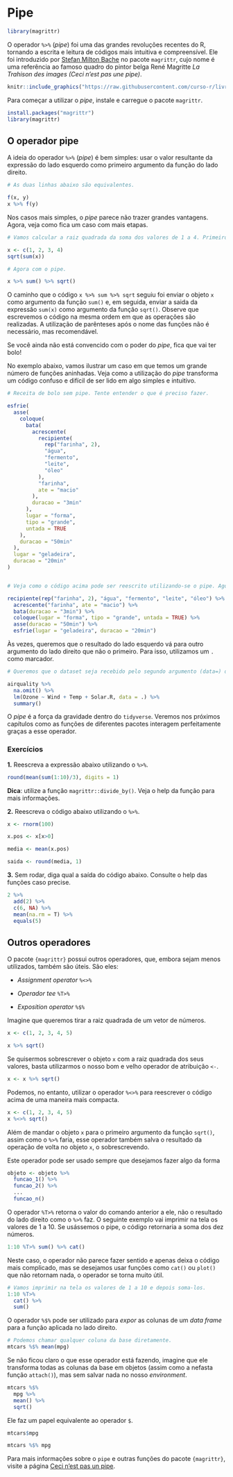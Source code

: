 # Pipe {#pipe}

```r
library(magrittr)
```

O operador `%>%` (*pipe*) foi uma das grandes revoluções recentes do R, tornando a escrita e leitura de códigos mais intuitiva e compreensível. Ele foi introduzido por [Stefan Milton Bache](https://github.com/smbache) no pacote `magrittr`, cujo nome é uma referência ao famoso quadro do pintor belga René Magritte *La Trahison des images (Ceci n'est pas une pipe)*.

```r
knitr::include_graphics("https://raw.githubusercontent.com/curso-r/livro-material/master/assets/img/pipe/ceci-nest-pas-une-pipe.jpg")
```

Para começar a utilizar o *pipe*, instale e carregue o pacote `magrittr`.

```r
install.packages("magrittr")
library(magrittr)
```

## O operador pipe

A ideia do operador `%>%` (*pipe*) é bem simples: usar o valor resultante da expressão do lado esquerdo como primeiro argumento da função do lado direito.

```r
# As duas linhas abaixo são equivalentes.

f(x, y)
x %>% f(y)
```

Nos casos mais simples, o *pipe* parece não trazer grandes vantagens. Agora, veja como fica um caso com mais etapas.

```r
# Vamos calcular a raiz quadrada da soma dos valores de 1 a 4. Primeiro, sem o pipe.

x <- c(1, 2, 3, 4)
sqrt(sum(x))

# Agora com o pipe.

x %>% sum() %>% sqrt()
```

O caminho que o código `x %>% sum %>% sqrt` seguiu foi enviar o objeto `x` como argumento da função `sum()` e, em seguida, enviar a saida da expressão `sum(x)` como argumento da função `sqrt()`. Observe que escrevemos o código na mesma ordem em que as operações são realizadas. A utilização de parênteses após o nome das funções não é necessário, mas recomendável.

Se você ainda não está convencido com o poder do *pipe*, fica que vai ter bolo!

No exemplo abaixo, vamos ilustrar um caso em que temos um grande número de funções aninhadas. Veja como a utilização do *pipe* transforma um código confuso e difícil de ser lido em algo simples e intuitivo.


```r
# Receita de bolo sem pipe. Tente entender o que é preciso fazer.

esfrie(
  asse(
    coloque(
      bata(
        acrescente(
          recipiente(
            rep("farinha", 2), 
            "água", 
            "fermento", 
            "leite", 
            "óleo"
          ), 
          "farinha", 
          ate = "macio"
        ), 
        duracao = "3min"
      ), 
      lugar = "forma", 
      tipo = "grande", 
      untada = TRUE
    ), 
    duracao = "50min"
  ), 
  lugar = "geladeira", 
  duracao = "20min"
)


# Veja como o código acima pode ser reescrito utilizando-se o pipe. Agora realmente se parece com uma receita de bolo.

recipiente(rep("farinha", 2), "água", "fermento", "leite", "óleo") %>%
  acrescente("farinha", ate = "macio") %>%
  bata(duracao = "3min") %>%
  coloque(lugar = "forma", tipo = "grande", untada = TRUE) %>%
  asse(duracao = "50min") %>%
  esfrie(lugar = "geladeira", duracao = "20min")

```

Às vezes, queremos que o resultado do lado esquerdo vá para outro argumento do lado direito que não o primeiro. Para isso, utilizamos um `.` como marcador.

```r
# Queremos que o dataset seja recebido pelo segundo argumento (data=) da função "lm".

airquality %>%
  na.omit() %>%
  lm(Ozone ~ Wind + Temp + Solar.R, data = .) %>%
  summary()
```

O *pipe* é a força da gravidade dentro do `tidyverse`. Veremos nos próximos capítulos como as funções de diferentes pacotes interagem perfeitamente graças a esse operador.

### Exercícios {-}

**1.** Reescreva a expressão abaixo utilizando o `%>%`.

```r
round(mean(sum(1:10)/3), digits = 1)
```

**Dica**: utilize a função `magrittr::divide_by()`. Veja o help da função para mais informações.

**2.** Reescreva o código abaixo utilizando o `%>%`.

```r

x <- rnorm(100)

x.pos <- x[x>0]

media <- mean(x.pos)

saida <- round(media, 1)

```

**3.** Sem rodar, diga qual a saída do código abaixo. Consulte o help das funções caso precise.

```r
2 %>%
  add(2) %>%
  c(6, NA) %>%
  mean(na.rm = T) %>%
  equals(5)
```


## Outros operadores

O pacote `{magrittr}` possui outros operadores, que, embora sejam menos utilizados, também são úteis. São eles:

- *Assignment operator* `%<>%`

- *Operador tee* `%T>%`

- *Exposition operator* `%$%`

Imagine que queremos tirar a raiz quadrada de um vetor de números.

```r
x <- c(1, 2, 3, 4, 5)

x %>% sqrt()
```

Se quisermos sobrescrever o objeto `x` com a raiz quadrada dos seus valores, basta utilizarmos o nosso bom e velho operador de atribuição `<-`. 

```r
x <- x %>% sqrt()
```

Podemos, no entanto, utilizar o operador `%<>%` para reescrever o código acima de uma maneira mais compacta.

```r
x <- c(1, 2, 3, 4, 5)
x %<>% sqrt()
```

Além de mandar o objeto `x` para o primeiro argumento da função `sqrt()`, assim como o `%>%` faria, esse operador também salva o resultado da operação de volta no objeto `x`, o sobrescrevendo.

Este operador pode ser usado sempre que desejamos fazer algo da forma 

```r
objeto <- objeto %>% 
  funcao_1() %>% 
  funcao_2() %>% 
  ...
  funcao_n()
```

O operador `%T>%` retorna o valor do comando anterior a ele, não o resultado do lado direito como o `%>% ` faz. O seguinte exemplo vai imprimir na tela os valores de 1 a 10. Se usássemos o pipe, o código retornaria a soma dos dez números.

```r
1:10 %T>% sum() %>% cat()
```

Neste caso, o operador não parece fazer sentido e apenas deixa o código mais complicado, mas se desejamos usar funções como `cat()` ou `plot()` que não retornam nada, o operador se torna muito útil.

```r
# Vamos imprimir na tela os valores de 1 a 10 e depois soma-los.
1:10 %T>% 
  cat() %>% 
  sum()
```

O operador `%$%` pode ser utilizado para *expor* as colunas de um *data frame* para a função aplicada no lado direito. 

```r
# Podemos chamar qualquer coluna da base diretamente.
mtcars %$% mean(mpg)
```

Se não ficou claro o que esse operador está fazendo, imagine que ele transforma todas as colunas da base em objetos (assim como a nefasta função `attach()`), mas sem salvar nada no nosso *environment*.

```r
mtcars %$%
  mpg %>% 
  mean() %>% 
  sqrt()
```

Ele faz um papel equivalente ao operador `$`.

```r
mtcars$mpg

mtcars %$% mpg
```

Para mais informações sobre o `pipe` e outras funções do pacote `{magrittr}`, visite a página [Ceci n'est pas un pipe](http://cran.r-project.org/web/packages/magrittr/vignettes/magrittr.html).


